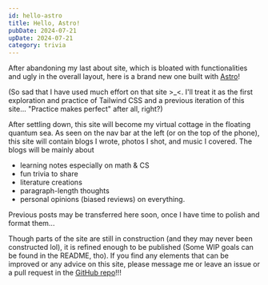 ```yaml
---
id: hello-astro
title: Hello, Astro!
pubDate: 2024-07-21
upDate: 2024-07-21
category: trivia
---
```


After abandoning my last about site, which is bloated with functionalities and ugly in the overall layout, here is a brand new one built with [Astro](https://astro.build/)!

(So sad that I have used much effort on that site \>\_\<.
I'll treat it as the first exploration and practice of Tailwind CSS and a previous iteration of this site...
"Practice makes perfect" after all, right?)

After settling down, this site will become my virtual cottage in the floating quantum sea.
As seen on the nav bar at the left (or on the top of the phone), this site will contain blogs I wrote, photos I shot, and music I covered.
The blogs will be mainly about

- learning notes especially on math & CS
- fun trivia to share
- literature creations
- paragraph-length thoughts
- personal opinions (biased reviews) on everything.

Previous posts may be transferred here soon,
once I have time to polish and format them...

Though parts of the site are still in construction (and they may never been constructed lol), it is refined enough to be published (Some WIP goals can be found in the README, tho).
If you find any elements that can be improved or any advice on this site, please message me or leave an issue or a pull request in the [GitHub repo](https://github.com/Arom1a/arom1a.com)!!!
